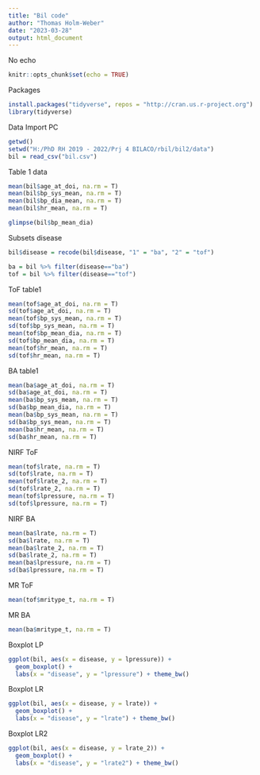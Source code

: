 ```yaml
---
title: "Bil code"
author: "Thomas Holm-Weber"
date: "2023-03-28"
output: html_document
---
```

No echo
```r
knitr::opts_chunk$set(echo = TRUE)
```
Packages
```r
install.packages("tidyverse", repos = "http://cran.us.r-project.org")
library(tidyverse)

```

Data Import PC
```r
getwd()
setwd("H:/PhD RH 2019 - 2022/Prj 4 BILACO/rbil/bil2/data")
bil = read_csv("bil.csv")
```



Table 1 data
```r
mean(bil$age_at_doi, na.rm = T)
mean(bil$bp_sys_mean, na.rm = T)
mean(bil$bp_dia_mean, na.rm = T)
mean(bil$hr_mean, na.rm = T)

glimpse(bil$bp_mean_dia)
```

Subsets disease
```r
bil$disease = recode(bil$disease, "1" = "ba", "2" = "tof")

ba = bil %>% filter(disease=="ba")
tof = bil %>% filter(disease=="tof")
```

ToF table1
```r
mean(tof$age_at_doi, na.rm = T)
sd(tof$age_at_doi, na.rm = T)
mean(tof$bp_sys_mean, na.rm = T)
sd(tof$bp_sys_mean, na.rm = T)
mean(tof$bp_mean_dia, na.rm = T)
sd(tof$bp_mean_dia, na.rm = T)
mean(tof$hr_mean, na.rm = T)
sd(tof$hr_mean, na.rm = T)
```


BA table1
```r
mean(ba$age_at_doi, na.rm = T)
sd(ba$age_at_doi, na.rm = T)
mean(ba$bp_sys_mean, na.rm = T)
sd(ba$bp_mean_dia, na.rm = T)
mean(ba$bp_sys_mean, na.rm = T)
sd(ba$bp_sys_mean, na.rm = T)
mean(ba$hr_mean, na.rm = T)
sd(ba$hr_mean, na.rm = T)
```



NIRF ToF
```r
mean(tof$lrate, na.rm = T)
sd(tof$lrate, na.rm = T)
mean(tof$lrate_2, na.rm = T)
sd(tof$lrate_2, na.rm = T)
mean(tof$lpressure, na.rm = T)
sd(tof$lpressure, na.rm = T)
```

NIRF BA
```r
mean(ba$lrate, na.rm = T)
sd(ba$lrate, na.rm = T)
mean(ba$lrate_2, na.rm = T)
sd(ba$lrate_2, na.rm = T)
mean(ba$lpressure, na.rm = T)
sd(ba$lpressure, na.rm = T)
```

MR ToF
```r
mean(tof$mritype_t, na.rm = T)
```

MR BA
```r
mean(ba$mritype_t, na.rm = T)
```

Boxplot LP
```r
ggplot(bil, aes(x = disease, y = lpressure)) +
  geom_boxplot() +
  labs(x = "disease", y = "lpressure") + theme_bw()

```


Boxplot LR
```r
ggplot(bil, aes(x = disease, y = lrate)) +
  geom_boxplot() +
  labs(x = "disease", y = "lrate") + theme_bw()
```


Boxplot LR2
```r
ggplot(bil, aes(x = disease, y = lrate_2)) +
  geom_boxplot() +
  labs(x = "disease", y = "lrate2") + theme_bw()

```